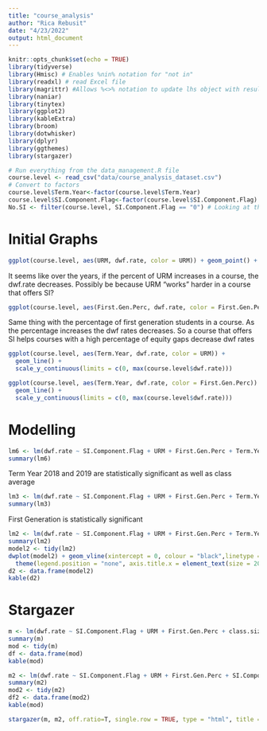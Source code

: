 ```yaml
---
title: "course_analysis"
author: "Rica Rebusit"
date: "4/23/2022"
output: html_document
---
```


```r
knitr::opts_chunk$set(echo = TRUE)
library(tidyverse)
library(Hmisc) # Enables %nin% notation for "not in"
library(readxl) # read Excel file
library(magrittr) #Allows %<>% notation to update lhs object with resulting value
library(naniar)
library(tinytex)
library(ggplot2)
library(kableExtra)
library(broom)
library(dotwhisker)
library(dplyr)
library(ggthemes)
library(stargazer)

# Run everything from the data_management.R file
course.level <- read_csv("data/course_analysis_dataset.csv")
# Convert to factors
course.level$Term.Year<-factor(course.level$Term.Year)
course.level$SI.Component.Flag<-factor(course.level$SI.Component.Flag)
No.SI <- filter(course.level, SI.Component.Flag == "0") # Looking at the courses less than 10 SI visits
```

# Initial Graphs

```r
ggplot(course.level, aes(URM, dwf.rate, color = URM)) + geom_point() + facet_wrap(. ~Term.Year) + xlab("Percent URM") + ylab("DWF Rate") + geom_point(data=No.SI, aes(x=URM, y=dwf.rate), color = 'red') + theme(legend.position="none") + geom_smooth(se=F) 
```
It seems like over the years, if the percent of URM increases in a course, the dwf.rate decreases. Possibly be because URM "works" harder in a course that offers SI?

```r
ggplot(course.level, aes(First.Gen.Perc, dwf.rate, color = First.Gen.Perc)) + geom_point() + facet_wrap(. ~Term.Year) + xlab("Percent First Gen") + ylab("DWF Rate")+ geom_point(data=No.SI, aes(x=URM, y=dwf.rate), color = 'red') + theme(legend.position="none") + geom_smooth(se=F)
```
Same thing with the percentage of first generation students in a course. As the percentage increases the dwf rates decreases. So a course that offers SI helps courses with a high percentage of equity gaps decrease dwf rates


```r
ggplot(course.level, aes(Term.Year, dwf.rate, color = URM)) + 
  geom_line() +
  scale_y_continuous(limits = c(0, max(course.level$dwf.rate)))
```

```r
ggplot(course.level, aes(Term.Year, dwf.rate, color = First.Gen.Perc)) + 
  geom_line() +
  scale_y_continuous(limits = c(0, max(course.level$dwf.rate)))
```

# Modelling
```r
lm6 <- lm(dwf.rate ~ SI.Component.Flag + URM + First.Gen.Perc + Term.Year + HS.GPA.Ave + class.average, data = course.level)
summary(lm6)
```

Term Year 2018 and 2019 are statistically significant as well as class average

```r
lm3 <- lm(dwf.rate ~ SI.Component.Flag + URM + First.Gen.Perc + Term.Year + HS.GPA.Ave + URM*SI.Component.Flag + First.Gen.Perc*SI.Component.Flag, data=course.level, na.action = na.omit)
summary(lm3)
```

First Generation is statistically significant

```r
lm2 <- lm(dwf.rate ~ SI.Component.Flag + URM + First.Gen.Perc + Term.Year, data = course.level)
summary(lm2)
model2 <- tidy(lm2)
dwplot(model2) + geom_vline(xintercept = 0, colour = "black",linetype = 2) + ggtitle("Model Results DWF Rate and Equity Gaps") + xlab("Confidence Interval") + theme_few() +
  theme(legend.position = "none", axis.title.x = element_text(size = 20), title = element_text(size = 32))
d2 <- data.frame(model2)
kable(d2)
```

# Stargazer

```r
m <- lm(dwf.rate ~ SI.Component.Flag + URM + First.Gen.Perc + class.size + class.average, data = course.level)
summary(m)
mod <- tidy(m)
df <- data.frame(mod)
kable(mod)
```

```r
m2 <- lm(dwf.rate ~ SI.Component.Flag + URM + First.Gen.Perc + SI.Component.Flag*URM + SI.Component.Flag*First.Gen.Perc + class.size + class.average, data = course.level)
summary(m2)
mod2 <- tidy(m2)
df2 <- data.frame(mod2)
kable(mod)
```

```r
stargazer(m, m2, off.ratio=T, single.row = TRUE, type = "html", title = "Results Multilinear Regression")
```

